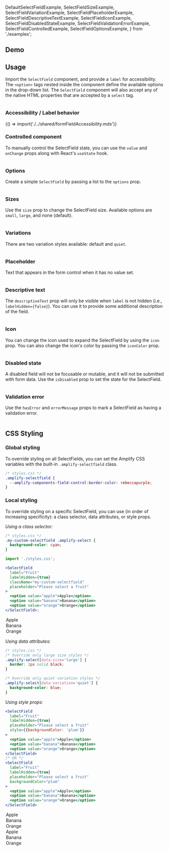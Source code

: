 
  DefaultSelectFieldExample,
  SelectFieldSizeExample,
  SelectFieldVariationExample,
  SelectFieldPlaceholderExample,
  SelectFieldDescriptiveTextExample,
  SelectFieldIconExample,
  SelectFieldDisabledStateExample,
  SelectFieldValidationErrorExample,
  SelectFieldControlledExample,
  SelectFieldOptionsExample,
} from './examples';

## Demo

<SelectFieldDemo />

## Usage

Import the `SelectField` component, and provide a `label` for accessibility. The `<option>` tags nested inside the component define the available options in the drop-down list.
The `SelectField` component will also accept any of the native HTML properties that are accepted by a `select` tag.

<Example>
  <DefaultSelectFieldExample />
  
  <ExampleCode>

```jsx file=./examples/DefaultSelectFieldExample.tsx

```

  </ExampleCode>
</Example>

### Accessibility / Label behavior

<Fragment>{() => import('./../shared/formFieldAccessibility.mdx')}</Fragment>

### Controlled component

To manually control the SelectField state, you can use the `value` and `onChange` props along with React's `useState` hook.

<Example>
  <SelectFieldControlledExample />
  
  <ExampleCode>

```jsx file=./examples/SelectFieldControlledExample.tsx

```

  </ExampleCode>
</Example>

### Options

Create a simple `SelectField` by passing a list to the `options` prop.

<Example>
  <SelectFieldOptionsExample />
  
  <ExampleCode>

```jsx file=./examples/SelectFieldOptionsExample.tsx

```

  </ExampleCode>
</Example>

### Sizes

Use the `size` prop to change the SelectField size. Available options are `small`, `large`, and none (default).

<Example>
  <SelectFieldSizeExample />
  
  <ExampleCode>

```jsx file=./examples/SelectFieldSizeExample.tsx

```

  </ExampleCode>
</Example>

### Variations

There are two variation styles available: default and `quiet`.

<Example>
  <SelectFieldVariationExample />
  
  <ExampleCode>

```jsx file=./examples/SelectFieldVariationExample.tsx

```

  </ExampleCode>
</Example>

### Placeholder

Text that appears in the form control when it has no value set.

<Example>
  <SelectFieldPlaceholderExample />
  
  <ExampleCode>

```jsx file=./examples/SelectFieldPlaceholderExample.tsx

```

  </ExampleCode>
</Example>

### Descriptive text

The `descriptiveText` prop will only be visible when `label` is not hidden (i.e., `labelHidden={false}`). You can use it to provide some additional description of the field.

<Example>
  <SelectFieldDescriptiveTextExample />
  
  <ExampleCode>

```jsx file=./examples/SelectFieldDescriptiveTextExample.tsx

```

  </ExampleCode>
</Example>

### Icon

You can change the icon used to expand the SelectField by using the `icon` prop. You can also change the icon's color by passing the `iconColor` prop.

<Example>
  <SelectFieldIconExample />
  
  <ExampleCode>

```jsx file=./examples/SelectFieldIconExample.tsx

```

  </ExampleCode>
</Example>

### Disabled state

A disabled field will not be focusable or mutable, and it will not be submitted with form data. Use the `isDisabled` prop to set the state for the SelectField.

<Example>
  <SelectFieldDisabledStateExample />
  
  <ExampleCode>

```jsx file=./examples/SelectFieldDisabledStateExample.tsx

```

  </ExampleCode>
</Example>

### Validation error

Use the `hasError` and `errorMessage` props to mark a SelectField as having a validation error.

<Example>
  <SelectFieldValidationErrorExample />
  
  <ExampleCode>

```jsx file=./examples/SelectFieldValidationErrorExample.tsx

```

  </ExampleCode>
</Example>

## CSS Styling

### Global styling

To override styling on all SelectFields, you can set the Amplify CSS variables with the built-in `.amplify-selectfield` class.

```css
/* styles.css */
.amplify-selectfield {
  --amplify-components-field-control-border-color: rebeccapurple;
}
```

### Local styling

To override styling on a specific SelectField, you can use (in order of increasing specificity): a class selector, data attributes, or style props.

_Using a class selector:_

```css
/* styles.css */
.my-custom-selectfield .amplify-select {
  background-color: cyan;
}
```

```jsx
import './styles.css';

<SelectField
  label="Fruit"
  labelHidden={true}
  className="my-custom-selectfield"
  placeholder="Please select a fruit"
>
  <option value="apple">Apple</option>
  <option value="banana">Banana</option>
  <option value="orange">Orange</option>
</SelectField>;
```

<Example>
  <SelectField
    label="Fruit"
    labelHidden={true}
    className="my-custom-selectfield"
    placeholder="Please select a fruit"
  >
    <option value="apple">Apple</option>
    <option value="banana">Banana</option>
    <option value="orange">Orange</option>
  </SelectField>
</Example>

_Using data attributes:_

```css
/* styles.css */
/* Override only large size styles */
.amplify-select[data-size='large'] {
  border: 1px solid black;
}

/* Override only quiet variation styles */
.amplify-select[data-variation='quiet'] {
  background-color: blue;
}
```

_Using style props:_

```jsx
<SelectField
  label="Fruit"
  labelHidden={true}
  placeholder="Please select a fruit"
  style={{backgroundColor: 'plum'}}
>
  <option value="apple">Apple</option>
  <option value="banana">Banana</option>
  <option value="orange">Orange</option>
</SelectField>
/* OR */
<SelectField
  label="Fruit"
  labelHidden={true}
  placeholder="Please select a fruit"
  backgroundColor="plum"
>
  <option value="apple">Apple</option>
  <option value="banana">Banana</option>
  <option value="orange">Orange</option>
</SelectField>
```

<Example>
  <Flex direction="column">
    <SelectField
      label="Fruit"
      labelHidden={true}
      placeholder="Please select a fruit"
      style={{ backgroundColor: 'plum' }}
    >
      <option value="apple">Apple</option>
      <option value="banana">Banana</option>
      <option value="orange">Orange</option>
    </SelectField>
    <SelectField
      label="Fruit"
      labelHidden={true}
      placeholder="Please select a fruit"
      backgroundColor="plum"
    >
      <option value="apple">Apple</option>
      <option value="banana">Banana</option>
      <option value="orange">Orange</option>
    </SelectField>
  </Flex>
</Example>
